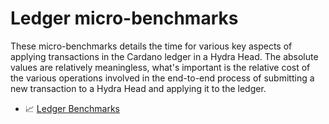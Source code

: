 # Ledger micro-benchmarks

These micro-benchmarks details the time for various key aspects of applying transactions in the Cardano ledger in a Hydra Head.
The absolute values are relatively meaningless, what's important is the relative cost of the various operations involved in the end-to-end process of submitting a new transaction to a Hydra Head and applying it to the ledger.

* :chart_with_upwards_trend: [Ledger Benchmarks](pathname:///ledger-bench.html)
